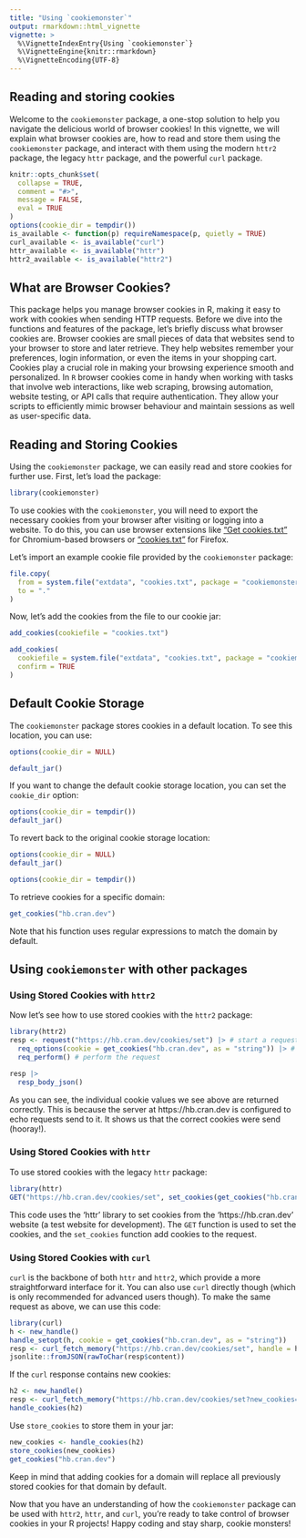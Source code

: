 ```yaml
---
title: "Using `cookiemonster`"
output: rmarkdown::html_vignette
vignette: >
  %\VignetteIndexEntry{Using `cookiemonster`}
  %\VignetteEngine{knitr::rmarkdown}
  %\VignetteEncoding{UTF-8}
---
```


## Reading and storing cookies

Welcome to the `cookiemonster` package, a one-stop solution to help you navigate the delicious world of browser cookies!
In this vignette, we will explain what browser cookies are, how to read and store them using the `cookiemonster` package, and interact with them using the modern `httr2` package, the legacy `httr` package, and the powerful `curl` package.

```r
knitr::opts_chunk$set(
  collapse = TRUE,
  comment = "#>",
  message = FALSE,
  eval = TRUE
)
options(cookie_dir = tempdir())
is_available <- function(p) requireNamespace(p, quietly = TRUE)
curl_available <- is_available("curl")
httr_available <- is_available("httr")
httr2_available <- is_available("httr2")
```

## What are Browser Cookies?

This package helps you manage browser cookies in R, making it easy to work with cookies when sending HTTP requests.
Before we dive into the functions and features of the package, let's briefly discuss what browser cookies are.
Browser cookies are small pieces of data that websites send to your browser to store and later retrieve.
They help websites remember your preferences, login information, or even the items in your shopping cart.
Cookies play a crucial role in making your browsing experience smooth and personalized.
In `R` browser cookies come in handy when working with tasks that involve web interactions, like web scraping, browsing automation, website testing, or API calls that require authentication.
They allow your scripts to efficiently mimic browser behaviour and maintain sessions as well as user-specific data.


## Reading and Storing Cookies

Using the `cookiemonster` package, we can easily read and store cookies for further use.
First, let's load the package:

```r
library(cookiemonster)
```

To use cookies with the `cookiemonster`, you will need to export the necessary cookies from your browser after visiting or logging into a website.
To do this, you can use browser extensions like ["Get cookies.txt"](https://chrome.google.com/webstore/detail/get-cookiestxt-locally/cclelndahbckbenkjhflpdbgdldlbecc) for Chromium-based browsers or ["cookies.txt"](https://addons.mozilla.org/en-US/firefox/addon/cookies-txt/) for Firefox.

Let's import an example cookie file provided by the `cookiemonster` package:

```r
file.copy(
  from = system.file("extdata", "cookies.txt", package = "cookiemonster"),
  to = "."
)
```

Now, let's add the cookies from the file to our cookie jar:

```r
add_cookies(cookiefile = "cookies.txt")
```

```r
add_cookies(
  cookiefile = system.file("extdata", "cookies.txt", package = "cookiemonster"), 
  confirm = TRUE
)
```

## Default Cookie Storage

The `cookiemonster` package stores cookies in a default location.
To see this location, you can use:

```r
options(cookie_dir = NULL)
```


```r
default_jar()
```

If you want to change the default cookie storage location, you can set the `cookie_dir` option:

```r
options(cookie_dir = tempdir())
default_jar()
```

To revert back to the original cookie storage location:

```r
options(cookie_dir = NULL)
default_jar()
```

```r
options(cookie_dir = tempdir())
```

To retrieve cookies for a specific domain:

```r
get_cookies("hb.cran.dev")
```

Note that his function uses regular expressions to match the domain by default.

## Using `cookiemonster` with other packages

### Using Stored Cookies with `httr2`

Now let's see how to use stored cookies with the `httr2` package:

```r
library(httr2)
resp <- request("https://hb.cran.dev/cookies/set") |> # start a request
  req_options(cookie = get_cookies("hb.cran.dev", as = "string")) |> # add cookies to be sent with it
  req_perform() # perform the request

resp |> 
  resp_body_json()
```

As you can see, the individual cookie values we see above are returned correctly.
This is because the server at https://hb.cran.dev is configured to echo requests send to it.
It shows us that the correct cookies were send (hooray!).

### Using Stored Cookies with `httr`

To use stored cookies with the legacy `httr` package:

```r
library(httr)
GET("https://hb.cran.dev/cookies/set", set_cookies(get_cookies("hb.cran.dev", as = "vector")))
```

This code uses the 'httr' library to set cookies from the 'https://hb.cran.dev' website (a test website for development).
The `GET` function is used to set the cookies, and the `set_cookies` function add cookies to the request.

### Using Stored Cookies with `curl`

`curl` is the backbone of both `httr` and `httr2`, which provide a more straightforward interface for it.
You can also use `curl` directly though (which is only recommended for advanced users though).
To make the same request as above, we can use this code:

```r
library(curl)
h <- new_handle()
handle_setopt(h, cookie = get_cookies("hb.cran.dev", as = "string"))
resp <- curl_fetch_memory("https://hb.cran.dev/cookies/set", handle = h)
jsonlite::fromJSON(rawToChar(resp$content))
```

If the `curl` response contains new cookies:

```r
h2 <- new_handle()
resp <- curl_fetch_memory("https://hb.cran.dev/cookies/set?new_cookies=moo", handle = h2)
handle_cookies(h2)
```

Use `store_cookies` to store them in your jar:

```r
new_cookies <- handle_cookies(h2)
store_cookies(new_cookies)
get_cookies("hb.cran.dev")
```

Keep in mind that adding cookies for a domain will replace all previously stored cookies for that domain by default.

Now that you have an understanding of how the `cookiemonster` package can be used with `httr2`, `httr`, and `curl`, you're ready to take control of browser cookies in your R projects!
Happy coding and stay sharp, cookie monsters!

